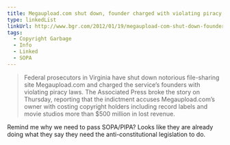 ```yaml
---
title: Megaupload.com shut down, founder charged with violating piracy laws
type: linkedList
linkUrl: http://www.bgr.com/2012/01/19/megaupload-com-shut-down-founder-charged-with-violating-piracy-laws/
tags:
  - Copyright Garbage
  - Info
  - Linked
  - SOPA
---
```


> Federal prosecutors in Virginia have shut down notorious file-sharing site Megaupload.com and charged the service’s founders with violating piracy laws. The Associated Press broke the story on Thursday, reporting that the indictment accuses Megaupload.com’s owner with costing copyright holders including record labels and movie studios more than $500 million in lost revenue.

Remind me why we need to pass SOPA/PIPA? Looks like they are already doing what they say they need the anti-constitutional legislation to do.
